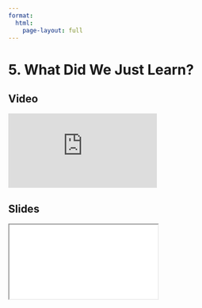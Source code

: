 ```yaml
---
format:
  html:
    page-layout: full
---
```


# 5. What Did We Just Learn?

::: {.panel-tabset .nav-pills}

## Video

<iframe
    class="video"
    src="https://www.youtube.com/embed/60rFrXhYL3c?rel=0" 
    title="Module 2 Video - What Did We Just Learn?"
    frameborder="0"
    allow="accelerometer; autoplay; clipboard-write; encrypted-media; gyroscope; picture-in-picture"
    allowfullscreen
></iframe>

## Slides

<iframe
    class="slide-deck"
    src="slides/module2_end.html"
></iframe>

:::
